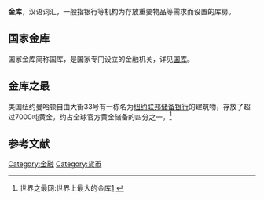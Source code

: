 {{expand|time=2016-08-22T13:02:46+00:00}}
{{refimprove|time=2016-08-22T13:02:46+00:00}}
'''金库'''，汉语词汇，一般指银行等机构为存放重要物品等需求而设置的库房。

== 国家金库 ==
国家金库简称国库，是国家专门设立的金融机关，详见[[国库|国库]]。

== 金库之最 ==
美国纽约曼哈顿自由大街33号有一栋名为[[纽约联邦储备银行|纽约联邦储备银行]]的建筑物，存放了超过7000吨黄金。约占全球官方黄金储备的四分之一。<ref>世界之最网:世界上最大的金库[http://www.souid.com/archives/1195.html] {{Wayback|url=http://www.souid.com/archives/1195.html |date=20160623233255 }}</ref>

== 参考文献 ==
[[Category:金融|Category:金融]]
[[Category:货币|Category:货币]]
